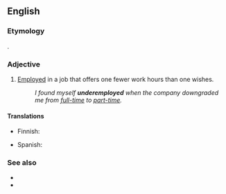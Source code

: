 ==English==

===Etymology===
{{prefix|under|employed|lang=en}}.

===Adjective===
{{en-adj|-}}

# [[employed|Employed]] in a job that offers one fewer work hours than one wishes.
#: ''I found myself '''underemployed''' when the company downgraded me from [[full-time]] to [[part-time]].''

====Translations====
{{trans-top|employed in a job for which one is overqualified}}
* Finnish: {{t|fi|vajaatyöllistetty}}
{{trans-mid}}
* Spanish: {{t+|es|subempleado}}
{{trans-bottom}}

===See also===
* {{l|en|unemployed}}
* {{l|en|malemployed}}